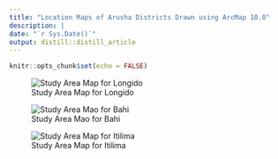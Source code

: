 ```yaml
---
title: "Location Maps of Arusha Districts Drawn using ArcMap 10.8"
description: |
date: "`r Sys.Date()`"
output: distill::distill_article
---
```


```r
knitr::opts_chunk$set(echo = FALSE)
```

![Study Area Map for Longido](Longido SA map.jpg)

![Study Area Mao for Bahi](Bahi DC SA Map.jpg)

![Study Area Map for Itilima](Itilima SA Map.jpg)
